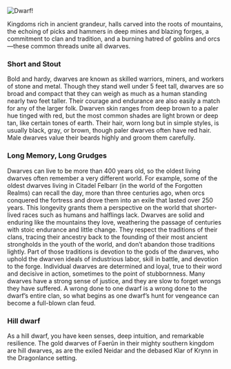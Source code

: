 ![Dwarf!](https://www.dndbeyond.com/avatars/thumbnails/6/254/420/618/636271781394265550.png "Dwarf")

Kingdoms rich in ancient grandeur, halls carved into the roots of mountains, the echoing of picks and hammers in deep mines and blazing forges, a commitment to clan and tradition, and a burning hatred of goblins and orcs—these common threads unite all dwarves.

### Short and Stout
Bold and hardy, dwarves are known as skilled warriors, miners, and workers of stone and metal. Though they stand well under 5 feet tall, dwarves are so broad and compact that they can weigh as much as a human standing nearly two feet taller. Their courage and endurance are also easily a match for any of the larger folk.
Dwarven skin ranges from deep brown to a paler hue tinged with red, but the most common shades are light brown or deep tan, like certain tones of earth. Their hair, worn long but in simple styles, is usually black, gray, or brown, though paler dwarves often have red hair. Male dwarves value their beards highly and groom them carefully.

### Long Memory, Long Grudges
Dwarves can live to be more than 400 years old, so the oldest living dwarves often remember a very different world. For example, some of the oldest dwarves living in Citadel Felbarr (in the world of the Forgotten Realms) can recall the day, more than three centuries ago, when orcs conquered the fortress and drove them into an exile that lasted over 250 years. This longevity grants them a perspective on the world that shorter-lived races such as humans and halflings lack.
Dwarves are solid and enduring like the mountains they love, weathering the passage of centuries with stoic endurance and little change. They respect the traditions of their clans, tracing their ancestry back to the founding of their most ancient strongholds in the youth of the world, and don’t abandon those traditions lightly. Part of those traditions is devotion to the gods of the dwarves, who uphold the dwarven ideals of industrious labor, skill in battle, and devotion to the forge.
Individual dwarves are determined and loyal, true to their word and decisive in action, sometimes to the point of stubbornness. Many dwarves have a strong sense of justice, and they are slow to forget wrongs they have suffered. A wrong done to one dwarf is a wrong done to the dwarf’s entire clan, so what begins as one dwarf’s hunt for vengeance can become a full-blown clan feud.


### Hill dwarf

As a hill dwarf, you have keen senses, deep intuition, and remarkable resilience. The gold dwarves of Faerûn in their mighty southern kingdom are hill dwarves, as are the exiled Neidar and the debased Klar of Krynn in the Dragonlance setting.

